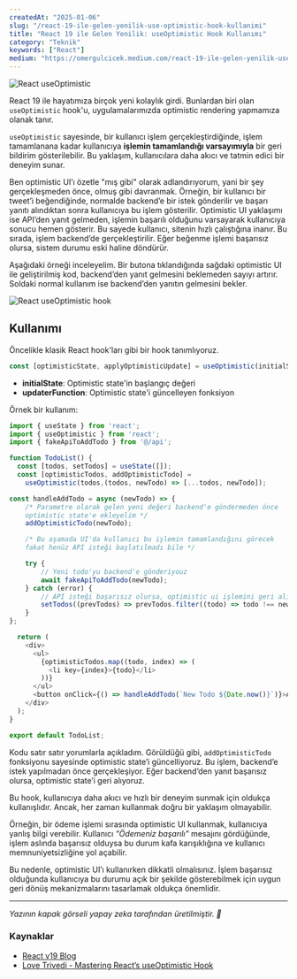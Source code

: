 ```yaml
---
createdAt: "2025-01-06"
slug: "/react-19-ile-gelen-yenilik-use-optimistic-hook-kullanimi"
title: "React 19 ile Gelen Yenilik: useOptimistic Hook Kullanımı"
category: "Teknik"
keywords: ["React"]
medium: "https://omergulcicek.medium.com/react-19-ile-gelen-yenilik-useoptimistic-hook-kullan%C4%B1m%C4%B1-eebe5cb6a732"
---
```


![React useOptimistic](/blog/2025-01-06/useOptimistic.png)

React 19 ile hayatımıza birçok yeni kolaylık girdi. Bunlardan biri olan `useOptimistic` hook'u, uygulamalarımızda optimistic rendering yapmamıza olanak tanır.

`useOptimistic` sayesinde, bir kullanıcı işlem gerçekleştirdiğinde, işlem tamamlanana kadar kullanıcıya **işlemin tamamlandığı varsayımıyla** bir geri bildirim gösterilebilir. Bu yaklaşım, kullanıcılara daha akıcı ve tatmin edici bir deneyim sunar.

Ben optimistic UI’ı özetle "mış gibi" olarak adlandırıyorum, yani bir şey gerçekleşmeden önce, olmuş gibi davranmak. Örneğin, bir kullanıcı bir tweet’i beğendiğinde, normalde backend’e bir istek gönderilir ve başarı yanıtı alındıktan sonra kullanıcıya bu işlem gösterilir. Optimistic UI yaklaşımı ise API’den yanıt gelmeden, işlemin başarılı olduğunu varsayarak kullanıcıya sonucu hemen gösterir. Bu sayede kullanıcı, sitenin hızlı çalıştığına inanır. Bu sırada, işlem backend’de gerçekleştirilir. Eğer beğenme işlemi başarısız olursa, sistem durumu eski haline döndürür.

Aşağıdaki örneği inceleyelim. Bir butona tıklandığında sağdaki optimistic UI ile geliştirilmiş kod, backend’den yanıt gelmesini beklemeden sayıyı artırır. Soldaki normal kullanım ise backend’den yanıtın gelmesini bekler.

![React useOptimistic hook](/blog/2025-01-06/optimistic-ui.gif)
## Kullanımı

Öncelikle klasik React hook'ları gibi bir hook tanımlıyoruz.

```javascript
const [optimisticState, applyOptimisticUpdate] = useOptimistic(initialState, updaterFunction);
```

- **initialState**: Optimistic state'in başlangıç değeri
- **updaterFunction**: Optimistic state'i güncelleyen fonksiyon

Örnek bir kullanım:

```javascript
import { useState } from 'react';
import { useOptimistic } from 'react';
import { fakeApiToAddTodo } from '@/api';

function TodoList() {
  const [todos, setTodos] = useState([]);
  const [optimisticTodos, addOptimisticTodo] =
	useOptimistic(todos,(todos, newTodo) => [...todos, newTodo]);

const handleAddTodo = async (newTodo) => {
	/* Parametre olarak gelen yeni değeri backend'e göndermeden önce
	optimistic state'e ekleyelim */
	addOptimisticTodo(newTodo);

	/* Bu aşamada UI'da kullanıcı bu işlemin tamamlandığını görecek
	fakat henüz API isteği başlatılmadı bile */

	try {
		// Yeni todo'yu backend'e gönderiyouz
		await fakeApiToAddTodo(newTodo);
	} catch (error) {
		// API isteği başarısız olursa, optimistic ui işlemini geri alıyoruz
		setTodos((prevTodos) => prevTodos.filter((todo) => todo !== newTodo));
	}
};

  return (
    <div>
      <ul>
        {optimisticTodos.map((todo, index) => (
          <li key={index}>{todo}</li>
        ))}
      </ul>
      <button onClick={() => handleAddTodo(`New Todo ${Date.now()}`)}>Add Todo</button>
    </div>
  );
}

export default TodoList;
```

Kodu satır satır yorumlarla açıkladım. Görüldüğü gibi, `addOptimisticTodo` fonksiyonu sayesinde optimistic state’i güncelliyoruz. Bu işlem, backend’e istek yapılmadan önce gerçekleşiyor. Eğer backend’den yanıt başarısız olursa, optimistic state’i geri alıyoruz.

Bu hook, kullanıcıya daha akıcı ve hızlı bir deneyim sunmak için oldukça kullanışlıdır. Ancak, her zaman kullanmak doğru bir yaklaşım olmayabilir.

Örneğin, bir ödeme işlemi sırasında optimistic UI kullanmak, kullanıcıya yanlış bilgi verebilir. Kullanıcı *"Ödemeniz başarılı"* mesajını gördüğünde, işlem aslında başarısız olduysa bu durum kafa karışıklığına ve kullanıcı memnuniyetsizliğine yol açabilir.

Bu nedenle, optimistic UI’ı kullanırken dikkatli olmalısınız. İşlem başarısız olduğunda kullanıcıya bu durumu açık bir şekilde gösterebilmek için uygun geri dönüş mekanizmalarını tasarlamak oldukça önemlidir.

***

*Yazının kapak görseli yapay zeka tarafından üretilmiştir. 🤖*

### Kaynaklar

- <a href="https://react.dev/blog/2024/12/05/react-19#whats-new-in-react-19" target="_blank" rel="noreferrer noopener">React v19 Blog</a>
- <a href="https://medium.com/zestgeek/mastering-reacts-useoptimistic-hook-a-comprehensive-guide-with-examples-75b4637fe760" target="_blank" rel="noreferrer noopener">Love Trivedi - Mastering React’s useOptimistic Hook</a>
